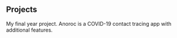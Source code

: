 ## Projects

<ProjectCard 
    title="Anoroc" 
    link="https://github.com/COS301-SE-2020/Anoroc-Mobile" 
    bg="linear-gradient(to right, #D4145A 0%, #FBB03B 100%)">
    My final year project. Anoroc is a COVID-19 contact tracing app with additional features.
</ProjectCard>

<ProjectCard
  title="RashFever TikTok Profile"
  link="https://www.tiktok.com/@rashfever"
  bg="linear-gradient(to right, #662D8C 0%, #ED1E79 100%)">

